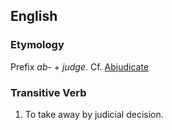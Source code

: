 ==English==

===Etymology===
Prefix ''ab-'' + ''judge''.  Cf. [[Abjudicate]]

===Transitive Verb===
{{en-infl-reg-other-e|abjudg|e}}

# To take away by judicial decision.